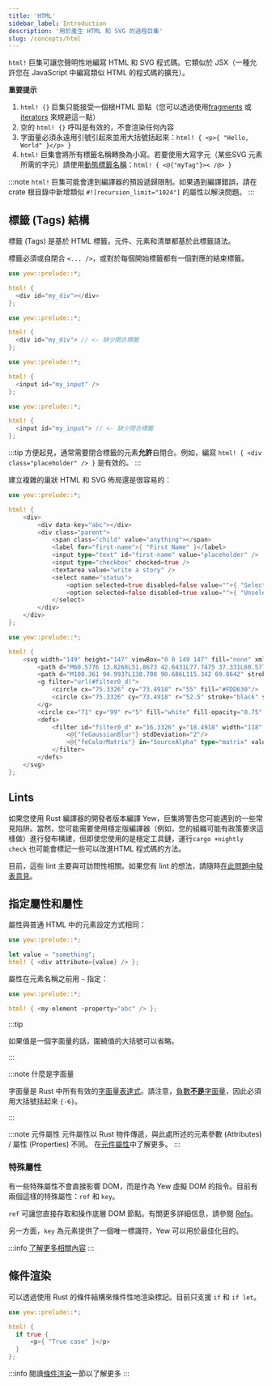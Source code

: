 ```yaml
---
title: 'HTML'
sidebar_label: Introduction
description: '用於產生 HTML 和 SVG 的過程巨集'
slug: /concepts/html
---
```



`html!` 巨集可讓您聲明性地編寫 HTML 和 SVG 程式碼。它類似於 JSX（一種允許您在 JavaScript 中編寫類似 HTML 的程式碼的擴充）。

**重要提示**

1. `html! {}` 巨集只能接受一個根HTML 節點（您可以透過使用[fragments](./fragments.mdx) 或[iterators](./../html/lists.mdx) 來規避這一點）
2. 空的 `html! {}` 呼叫是有效的，不會渲染任何內容
3. 字面量必須永遠用引號引起來並用大括號括起來：`html! { <p>{ "Hello, World" }</p> }`
4. `html!` 巨集會將所有標籤名稱轉換為小寫。若要使用大寫字元（某些SVG 元素所需的字元）請使用[動態標籤名稱](concepts/html/elements.mdx#dynamic-tag-names)：`html! { <@{"myTag"}>< /@> }`

:::note
`html!` 巨集可能會達到編譯器的預設遞歸限制。如果遇到編譯錯誤，請在 crate 根目錄中新增類似 `#![recursion_limit="1024"]` 的屬性以解決問題。
:::

## 標籤 (Tags) 結構

標籤 (Tags) 是基於 HTML 標籤。元件、元素和清單都基於此標籤語法。

標籤必須或自閉合 `<... />`，或對於每個開始標籤都有一個對應的結束標籤。

<Tabs>
  <TabItem value="Open - Close" label="Open - Close" default>

```rust
use yew::prelude::*;

html! {
  <div id="my_div"></div>
};
```

  </TabItem>
  <TabItem value="Invalid" label="Invalid">

```rust ,compile_fail
use yew::prelude::*;

html! {
  <div id="my_div"> // <- 缺少閉合標籤
};
```

  </TabItem>
</Tabs>

<Tabs>
  <TabItem value="Self-closing" label="Self-closing">

```rust
use yew::prelude::*;

html! {
  <input id="my_input" />
};
```

  </TabItem>
  <TabItem value="Invalid" label="Invalid">

```rust ,compile_fail
use yew::prelude::*;

html! {
  <input id="my_input"> // <- 缺少閉合標籤
};
```

  </TabItem>
</Tabs>

:::tip
方便起見，通常需要閉合標籤的元素**允許**自閉合。例如，編寫 `html! { <div class="placeholder" /> }` 是有效的。
:::

建立複雜的巢狀 HTML 和 SVG 佈局還是很容易的：

<Tabs>
  <TabItem value="HTML" label="HTML">

```rust
use yew::prelude::*;

html! {
    <div>
        <div data-key="abc"></div>
        <div class="parent">
            <span class="child" value="anything"></span>
            <label for="first-name">{ "First Name" }</label>
            <input type="text" id="first-name" value="placeholder" />
            <input type="checkbox" checked=true />
            <textarea value="write a story" />
            <select name="status">
                <option selected=true disabled=false value="">{ "Selected" }</option>
                <option selected=false disabled=true value="">{ "Unselected" }</option>
            </select>
        </div>
    </div>
};
```

  </TabItem>
  <TabItem value="SVG" label="SVG">

```rust
use yew::prelude::*;

html! {
    <svg width="149" height="147" viewBox="0 0 149 147" fill="none" xmlns="http://www.w3.org/2000/svg">
        <path d="M60.5776 13.8268L51.8673 42.6431L77.7475 37.331L60.5776 13.8268Z" fill="#DEB819"/>
        <path d="M108.361 94.9937L138.708 90.686L115.342 69.8642" stroke="black" stroke-width="4" stroke-linecap="round" stroke-linejoin="round"/>
        <g filter="url(#filter0_d)">
            <circle cx="75.3326" cy="73.4918" r="55" fill="#FDD630"/>
            <circle cx="75.3326" cy="73.4918" r="52.5" stroke="black" stroke-width="5"/>
        </g>
        <circle cx="71" cy="99" r="5" fill="white" fill-opacity="0.75" stroke="black" stroke-width="3"/>
        <defs>
            <filter id="filter0_d" x="16.3326" y="18.4918" width="118" height="118" filterUnits="userSpaceOnUse" color-interpolation-filters="sRGB">
                <@{"feGaussianBlur"} stdDeviation="2"/>
                <@{"feColorMatrix"} in="SourceAlpha" type="matrix" values="0 0 0 0 0 0 0 0 0 0 0 0 0 0 0 0 0 0 127 0"/>
            </filter>
        </defs>
    </svg>
};
```

  </TabItem>
</Tabs>

## Lints

如果您使用 Rust 編譯器的開發者版本編譯 Yew，巨集將警告您可能遇到的一些常見陷阱。當然，您可能需要使用穩定版編譯器（例如，您的組織可能有政策要求這樣做）進行發布構建，但即使您使用的是穩定工具鏈，運行`cargo +nightly check` 也可能會標記一些可以改進HTML 程式碼的方法。

目前，這些 lint 主要與可訪問性相關。如果您有 lint 的想法，請隨時[在此問題中發表意見](https://github.com/yewstack/yew/issues/1334)。

## 指定屬性和屬性

屬性與普通 HTML 中的元素設定方式相同：

```rust
use yew::prelude::*;

let value = "something";
html! { <div attribute={value} /> };
```

屬性在元素名稱之前用 `~` 指定：

```rust
use yew::prelude::*;

html! { <my-element ~property="abc" /> };
```

:::tip

如果值是一個字面量的話，圍繞值的大括號可以省略。

:::

:::note 什麼是字面量

字面量是 Rust 中所有有效的[字面量表達式](https://doc.rust-lang.org/reference/expressions/literal-expr.html)。請注意，[負數**不是**字面量](https://users.rust-lang.org/t/why-are-negative-value-literals-expressions/43333)，因此必須用大括號括起來 `{-6}`。

:::

:::note 元件屬性
元件屬性以 Rust 物件傳遞，與此處所述的元素參數 (Attributes) / 屬性 (Properties) 不同。
在[元件屬性](../function-components/properties.mdx)中了解更多。
:::

### 特殊屬性

有一些特殊屬性不會直接影響 DOM，而是作為 Yew 虛擬 DOM 的指令。目前有兩個這樣的特殊屬性：`ref` 和 `key`。

`ref` 可讓您直接存取和操作底層 DOM 節點。有關更多詳細信息，請參閱 [Refs](../function-components/node-refs.mdx)。

另一方面，`key` 為元素提供了一個唯一標識符，Yew 可以用於最佳化目的。

:::info
[了解更多相關內容](./html/lists)
:::

## 條件渲染

可以透過使用 Rust 的條件結構來條件性地渲染標記。目前只支援 `if` 和 `if let`。

```rust
use yew::prelude::*;

html! {
  if true {
      <p>{ "True case" }</p>
  }
};
```

:::info
閱讀[條件渲染](./conditional-rendering.mdx)一節以了解更多
:::
